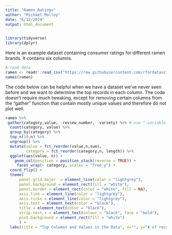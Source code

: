 ```yaml
---
title: "Ramen_Ratings"
author: "Michael Molloy"
date: "6/12/2019"
output: html_document
---
```

```r
library(tidyverse)
library(dplyr)
```

Here is an example dataset containing consumer ratings for different ramen brands. It contains six columns. 
```r
# read data
ramen <- readr::read_csv("https://raw.githubusercontent.com/rfordatascience/tidytuesday/master/data/2019/2019-06-04/ramen_ratings.csv")
names(ramen)
```

The code below can be helpful when we have a dataset we've never seen before and we want to determine the top records in each column.  The code doesn't require much tweaking, except for removing certain columns from the "gather" function that contain mostly unique values and therefore do not plot well.    

```r
ramen %>% 
 gather(category,value, -review_number, -variety) %>% # use "-variable_name" to remove columns. 
  count(category, value) %>% 
  group_by(category) %>% 
  top_n(10,n) %>% 
  ungroup() %>% 
  mutate(value = fct_reorder(value,n,sum), 
         category = fct_reorder(category,n, length)) %>% 
  ggplot(aes(value, n)) +
    geom_col(position = position_stack(reverse = TRUE)) +
     facet_wrap(~ category, scales = "free_y") +
  coord_flip() + 
  theme(
      panel.grid.major  = element_line(color = "lightgrey"),
      panel.background = element_rect(fill = "white"),
      panel.border = element_rect(color = "white", fill = NA),
      axis.line = element_line(color = "lightgrey"),
      axis.ticks = element_line(color = "lightgrey"),
      axis.text = element_text(color = "black"),
      title = element_text(color = "black"),
      strip.text.x = element_text(colour = "black", face = "bold"), 
      plot.background = element_rect(fill = "white")
      ) +
  labs(title = "Top Columns and Values in the Data", x="", y="# of records")
```
